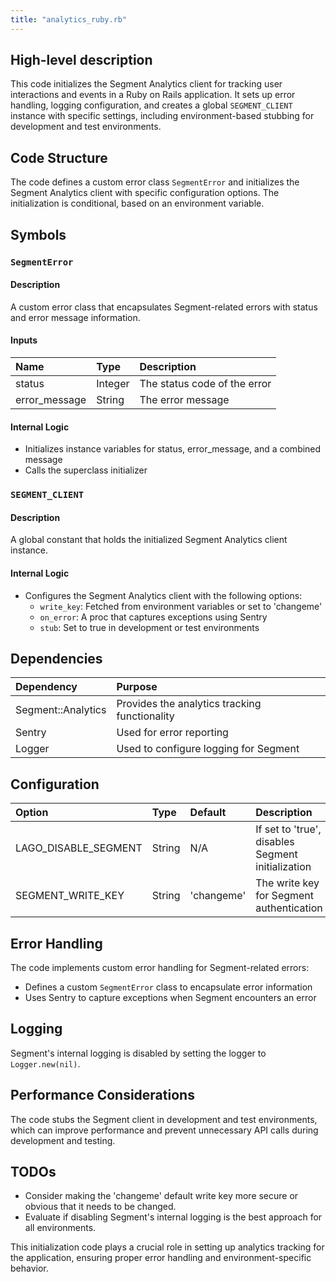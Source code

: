 ```yaml
---
title: "analytics_ruby.rb"
---
```


## High-level description
This code initializes the Segment Analytics client for tracking user interactions and events in a Ruby on Rails application. It sets up error handling, logging configuration, and creates a global `SEGMENT_CLIENT` instance with specific settings, including environment-based stubbing for development and test environments.

## Code Structure
The code defines a custom error class `SegmentError` and initializes the Segment Analytics client with specific configuration options. The initialization is conditional, based on an environment variable.

## Symbols

### `SegmentError`
#### Description
A custom error class that encapsulates Segment-related errors with status and error message information.

#### Inputs
| Name | Type | Description |
|:-----|:-----|:------------|
| status | Integer | The status code of the error |
| error_message | String | The error message |

#### Internal Logic
- Initializes instance variables for status, error_message, and a combined message
- Calls the superclass initializer

### `SEGMENT_CLIENT`
#### Description
A global constant that holds the initialized Segment Analytics client instance.

#### Internal Logic
- Configures the Segment Analytics client with the following options:
  - `write_key`: Fetched from environment variables or set to 'changeme'
  - `on_error`: A proc that captures exceptions using Sentry
  - `stub`: Set to true in development or test environments

## Dependencies
| Dependency | Purpose |
|:-----------|:--------|
| Segment::Analytics | Provides the analytics tracking functionality |
| Sentry | Used for error reporting |
| Logger | Used to configure logging for Segment |

## Configuration
| Option | Type | Default | Description |
|:-------|:-----|:--------|:------------|
| LAGO_DISABLE_SEGMENT | String | N/A | If set to 'true', disables Segment initialization |
| SEGMENT_WRITE_KEY | String | 'changeme' | The write key for Segment authentication |

## Error Handling
The code implements custom error handling for Segment-related errors:
- Defines a custom `SegmentError` class to encapsulate error information
- Uses Sentry to capture exceptions when Segment encounters an error

## Logging
Segment's internal logging is disabled by setting the logger to `Logger.new(nil)`.

## Performance Considerations
The code stubs the Segment client in development and test environments, which can improve performance and prevent unnecessary API calls during development and testing.

## TODOs
- Consider making the 'changeme' default write key more secure or obvious that it needs to be changed.
- Evaluate if disabling Segment's internal logging is the best approach for all environments.

This initialization code plays a crucial role in setting up analytics tracking for the application, ensuring proper error handling and environment-specific behavior.